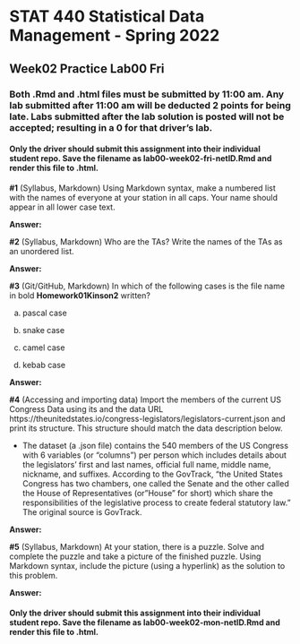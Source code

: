 # STAT 440 Statistical Data Management - Spring 2022
## Week02 Practice Lab00 Fri
### Both .Rmd and .html files must be submitted by 11:00 am. Any lab submitted after 11:00 am will be deducted 2 points for being late. Labs submitted after the lab solution is posted will not be accepted; resulting in a 0 for that driver's lab.
#### Only the driver should submit this assignment into their individual student repo. Save the filename as lab00-week02-fri-netID.Rmd and render this file to .html. 

**#1** (Syllabus, Markdown) Using Markdown syntax, make a numbered list with the names of everyone at your station in all caps. Your name should appear in all lower case text.

**Answer:** 

**#2** (Syllabus, Markdown) Who are the TAs? Write the names of the TAs as an unordered list.

**Answer:**

**#3** (Git/GitHub, Markdown) In which of the following cases is the file name in bold **Homework01Kinson2** written? 

a. pascal case

b. snake case

c. camel case

d. kebab case

**Answer:** 

**#4** (Accessing and importing data) Import the members of the current US Congress Data using its and the data URL https://theunitedstates.io/congress-legislators/legislators-current.json and print its structure. This structure should match the data description below.  

- The dataset (a .json file) contains the 540 members of the US Congress with 6 variables (or "columns") per person which includes details about the legislators' first and last names, official full name, middle name, nickname, and suffixes. According to the GovTrack, "the United States Congress has two chambers, one called the Senate and the other called the House of Representatives (or "House" for short) which share the responsibilities of the legislative process to create federal statutory law." The original source is GovTrack.

**Answer:**

**#5** (Syllabus, Markdown) At your station, there is a puzzle. Solve and complete the puzzle and take a picture of the finished puzzle. Using Markdown syntax, include the picture (using a hyperlink) as the solution to this problem.

**Answer:** 

#### Only the driver should submit this assignment into their individual student repo. Save the filename as lab00-week02-mon-netID.Rmd and render this file to .html. 
